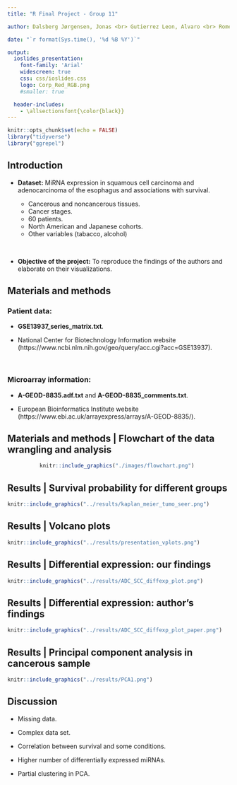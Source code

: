 ```yaml
---
title: "R Final Project - Group 11"

author: Dalsberg Jørgensen, Jonas <br> Gutierrez Leon, Alvaro <br> Romero Yianni, Daniel <br> Hoang Viet Minh Pham, Jake <br> 

date: "`r format(Sys.time(), '%d %B %Y')`"

output: 
  ioslides_presentation: 
    font-family: 'Arial'
    widescreen: true
    css: css/ioslides.css
    logo: Corp_Red_RGB.png
    #smaller: true

  header-includes:
    - \allsectionsfont{\color{black}}
---
```



```r
knitr::opts_chunk$set(echo = FALSE)
library("tidyverse")
library("ggrepel")
```


## Introduction {data-background=#FFFFFF}
- **Dataset:** MiRNA expression in squamous cell carcinoma and adenocarcinoma of the esophagus and associations with survival.

    - Cancerous and  noncancerous tissues.
    - Cancer stages.
    - 60 patients.
    - North American and Japanese cohorts.
    - Other variables (tabacco, alcohol)
     

<br>


- **Objective of the project:** To reproduce the findings of the authors and elaborate on their visualizations.


## Materials and methods {data-background=#FFFFFF}
### **Patient data**: 
- **GSE13937_series_matrix.txt**.
<br>

- National Center for Biotechnology Information website   (https://www.ncbi.nlm.nih.gov/geo/query/acc.cgi?acc=GSE13937).

<br>

### **Microarray information**:
- **A-GEOD-8835.adf.txt** and **A-GEOD-8835_comments.txt**. 

- European Bioinformatics Institute website (https://www.ebi.ac.uk/arrayexpress/arrays/A-GEOD-8835/).  


## Materials and methods | **Flowchart of the data wrangling and analysis** {data-background=#FFFFFF}
\vspace{5000}
<center>
```r
knitr::include_graphics("./images/flowchart.png") 
``` 
</center>


## Results | **Survival probability for different groups** {data-background=#FFFFFF}
```r
knitr::include_graphics("../results/kaplan_meier_tumo_seer.png")
```

## Results | **Volcano plots** {data-background=#FFFFFF}
```r
knitr::include_graphics("../results/presentation_vplots.png")
```

## Results | **Differential expression: our findings** {data-background=#FFFFFF}
```r
knitr::include_graphics("../results/ADC_SCC_diffexp_plot.png")
```

## Results | **Differential expression: author's findings** {data-background=#FFFFFF}
```r
knitr::include_graphics("../results/ADC_SCC_diffexp_plot_paper.png")
```

## Results | **Principal component analysis in cancerous sample** {data-background=#FFFFFF}
```r
knitr::include_graphics("../results/PCA1.png")
```

## Discussion {data-background=#FFFFFF}

- Missing data.

- Complex data set. 

- Correlation between survival and some conditions. 

- Higher number of differentially expressed miRNAs.

- Partial clustering in PCA. 


